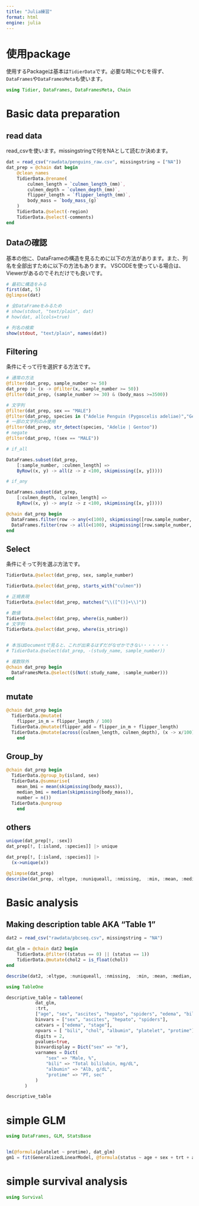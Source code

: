 ```yaml
---
title: "Julia練習"
format: html
engine: julia
---
```


# 使用package

使用するPackageは基本は`TidierData`です。必要な時にやむを得ず、`DataFrames`や`DataFramesMeta`も使います。


```julia
using Tidier, DataFrames, DataFramesMeta, Chain
```

# Basic data preparation
## read data

read_csvを使います。missingstringで何をNAとして読むか決めます。

```julia

dat = read_csv("rawdata/penguins_raw.csv", missingstring = ["NA"])
dat_prep = @chain dat begin
    @clean_names
    TidierData.@rename(
        culmen_length = `culmen_length_(mm)`, 
        culmen_depth = `culmen_depth_(mm)`, 
        flipper_length = `flipper_length_(mm)`, 
        body_mass = `body_mass_(g)`
    )
    TidierData.@select(-region)
    TidierData.@select(-comments)
end
```


## Dataの確認

基本の他に、DataFrameの構造を見るために以下の方法があります。また、列名を全部出すために以下の方法もあります。
VSCODEを使っている場合は、Viewerがあるのでそれだけでも良いです。
```julia
# 最初に構造をみる
first(dat, 5)
@glimpse(dat)

# 全DataFrameをみるため
# show(stdout, "text/plain", dat)
# how(dat, allcols=true)

# 列名の検索
show(stdout, "text/plain", names(dat))

```


## Filtering

条件にそって行を選択する方法です。
```julia
# 通常の方法
@filter(dat_prep, sample_number >= 50)
dat_prep |> (x -> @filter(x, sample_number >= 50))
@filter(dat_prep, (sample_number >= 30) & (body_mass >=3500))

# 文字列
@filter(dat_prep, sex == "MALE")
@filter(dat_prep, species in ("Adelie Penguin (Pygoscelis adeliae)","Gentoo penguin (Pygoscelis papua)"))
# 一部の文字列のみ使用
@filter(dat_prep, str_detect(species, "Adelie | Gentoo"))
# negate
@filter(dat_prep, !(sex == "MALE"))

# if_all

DataFrames.subset(dat_prep, 
    [:sample_number, :culmen_length] => 
    ByRow((x, y) -> all(z -> z <100, skipmissing([x, y]))))

# if_any

DataFrames.subset(dat_prep, 
    [:culmen_depth, :culmen_length] => 
    ByRow((x, y) -> any(z -> z <100, skipmissing([x, y]))))

@chain dat_prep begin
  DataFrames.filter(row -> any(<(100), skipmissing([row.sample_number, row.culmen_length])), _)
  DataFrames.filter(row -> all(<(100), skipmissing([row.sample_number, row.culmen_length])), _)
end

```



## Select

条件にそって列を選ぶ方法です。

```julia
TidierData.@select(dat_prep, sex, sample_number)

TidierData.@select(dat_prep, starts_with("culmen"))

# 正規表現
TidierData.@select(dat_prep, matches("\\([^()]+\\)"))

# 数値
TidierData.@select(dat_prep, where(is_number))
# 文字列
TidierData.@select(dat_prep, where(is_string))


# 本当はDocumentで見ると、これが出来るはずだがなぜかできない・・・・・・
# TidierData.@select(dat_prep, -(study_name, sample_number))

# 複数除外
@chain dat_prep begin
  DataFramesMeta.@select($(Not(:study_name, :sample_number)))
end

```

## mutate
```julia
@chain dat_prep begin
  TidierData.@mutate(
    flipper_in_m = flipper_length / 100) 
  TidierData.@mutate(flipper_add = flipper_in_m + flipper_length)
  TidierData.@mutate(across((culmen_length, culmen_depth), (x -> x/100)))
    end

```

## Group_by

```julia
@chain dat_prep begin
  TidierData.@group_by(island, sex) 
  TidierData.@summarise(
    mean_bmi = mean(skipmissing(body_mass)), 
    median_bmi = median(skipmissing(body_mass)), 
    number = n()) 
  TidierData.@ungroup
    end

```

## others

```julia
unique(dat_prep[!, :sex])
dat_prep[!, [:island, :species]] |> unique

dat_prep[!, [:island, :species]] |> 
  (x->unique(x))

@glimpse(dat_prep)
describe(dat_prep, :eltype, :nuniqueall, :nmissing,  :min, :mean, :median, :max) |> (x -> show(x, allrows = true))

```

# Basic analysis

## Making description table AKA "Table 1"

```julia

dat2 = read_csv("rawdata/pbcseq.csv", missingstring = "NA")

dat_glm = @chain dat2 begin
    TidierData.@filter((status == 0) || (status == 1))
    TidierData.@mutate(chol2 = is_float(chol))
end

describe(dat2, :eltype, :nuniqueall, :nmissing,  :min, :mean, :median, :max) |> (x -> show(x, allrows = true))

```
```julia
using TableOne

descriptive_table = tableone(
           dat_glm,
           :trt,
           ["age", "sex", "ascites", "hepato", "spiders", "edema", "bili", "chol", "albumin", "platelet", "protime", "stage"];
           binvars = ["sex", "ascites", "hepato", "spiders"],
           catvars = ["edema", "stage"],
           npvars = [ "bili", "chol", "albumin", "platelet", "protime"],
           digits = 2,
           pvalues=true,
           binvardisplay = Dict("sex" => "m"),
           varnames = Dict(
               "sex" => "Male, %",
               "bili" => "Total bililubin, mg/dL",
               "albumin" => "Alb, g/dL",
               "protime" => "PT, sec"
           )
       )

descriptive_table

```

# simple GLM


```julia
using DataFrames, GLM, StatsBase


lm(@formula(platelet ~ protime), dat_glm)
gm1 = fit(GeneralizedLinearModel, @formula(status ~ age + sex + trt + ascites + hepato + albumin), dat_glm, Binomial())

```

# simple survival analysis
```julia
using Survival

```